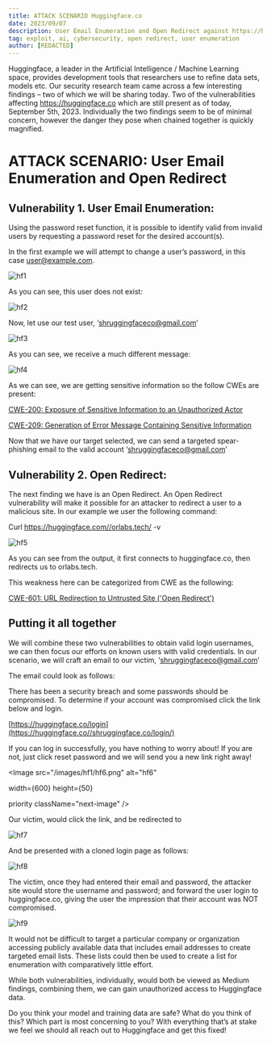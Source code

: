 ```yaml
---
title: ATTACK SCENARIO Huggingface.co
date: 2023/09/07
description: User Email Enumeration and Open Redirect against https://huggingface.co 
tag: exploit, ai, cybersecurity, open redirect, user enumeration
author: [REDACTED]
---
```




Huggingface, a leader in the Artificial Intelligence / Machine Learning space, provides development tools that researchers use to refine data sets, models etc. Our security research team came across a few interesting findings – two of which we will be sharing today. Two of the vulnerabilities affecting https://huggingface.co which are still present as of today, September 5th, 2023. Individually the two findings seem to be of minimal concern, however the danger they pose when chained together is quickly magnified.  

# ATTACK SCENARIO: User Email Enumeration and Open Redirect 

## Vulnerability 1. User Email Enumeration: 

Using the password reset function, it is possible to identify valid from invalid users by requesting a password reset for the desired account(s).   



In the first example we will attempt to change a user’s password, in this case user@example.com. 

<Image
  src="/images/hf1/hf1.png"
  alt="hf1"
  width={600}
  height={600}
  priority
  className="next-image"
/>

As you can see, this user does not exist: 

<Image
  src="/images/hf1/hf2.png"
  alt="hf2"
  width={600}
  height={600}
  priority
  className="next-image"
/>


Now, let use our test user, ‘shruggingfaceco@gmail.com’ 

<Image
  src="/images/hf1/hf3.png"
  alt="hf3"
  width={600}
  height={600}
  priority
  className="next-image"
/>


As you can see, we receive a much different message: 

<Image
  src="/images/hf1/hf4.png"
  alt="hf4"
  width={600}
  height={600}
  priority
  className="next-image"
/>


As we can see, we are getting sensitive information so the follow CWEs are present: 

[CWE-200: Exposure of Sensitive Information to an Unauthorized Actor](https://cwe.mitre.org/data/definitions/200.html)

[CWE-209: Generation of Error Message Containing Sensitive Information](https://cwe.mitre.org/data/definitions/209.html)

Now that we have our target selected, we can send a targeted spear-phishing email to the valid account ‘shruggingfaceco@gmail.com’ 

## Vulnerability 2. Open Redirect: 

The next finding we have is an Open Redirect.  An Open Redirect vulnerability will make it possible for an attacker to redirect a user to a malicious site.  In our example we user the following command: 

Curl https://huggingface.com//orlabs.tech/ -v   

<Image
  src="/images/hf1/hf5.png"
  alt="hf5"
  width={600}
  height={600}
  priority
  className="next-image"
/>


As you can see from the output, it first connects to huggingface.co, then redirects us to orlabs.tech. 

This weakness here can be categorized from CWE as the following: 

[CWE-601: URL Redirection to Untrusted Site ('Open Redirect')](https://cwe.mitre.org/data/definitions/601.html)

## Putting it all together

We will combine these two vulnerabilities to obtain valid login usernames, we can then focus our efforts on known users with valid credentials.  In our scenario, we will craft an email to our victim, ‘shruggingfaceco@gmail.com’  

The email could look as follows: 

There has been a security breach and some passwords should be compromised. To determine if your account was compromised click the link below and login. 

[https://huggingface.co/login](https://huggingface.co//shruggingface.co/login/) 

If you can log in successfully, you have nothing to worry about! If you are not, just click reset password and we will send you a new link right away! 

<Image
  src="/images/hf1/hf6.png"
  alt="hf6"

  width={600}
  height={50}

  priority
  className="next-image"
/>


Our victim, would click the link, and be redirected to 

<Image
  src="/images/hf1/hf7.png"
  alt="hf7"
  width={400}
  height={45}
  priority
  className="next-image"
/>


And be presented with a cloned login page as follows: 

<Image
  src="/images/hf1/hf8.png"
  alt="hf8"
  width={500}
  height={500}
  priority
  className="next-image"
/>


The victim, once they had entered their email and password, the attacker site would store the username and password; and forward the user login to huggingface.co, giving the user the impression that their account was NOT compromised. 

<Image
  src="/images/hf1/hf9.png"
  alt="hf9"
  width={250}
  height={800}
  priority
  className="next-image"
/>


It would not be difficult to target a particular company or organization accessing publicly available data that includes email addresses to create targeted email lists. These lists could then be used to create a list for enumeration with comparatively little effort.  

While both vulnerabilities, individually, would both be viewed as Medium findings, combining them, we can gain unauthorized access to Huggingface data.  

Do you think your model and training data are safe? What do you think of this?  Which part is most concerning to you?  With everything that’s at stake we feel we should all reach out to Huggingface and get this fixed!
